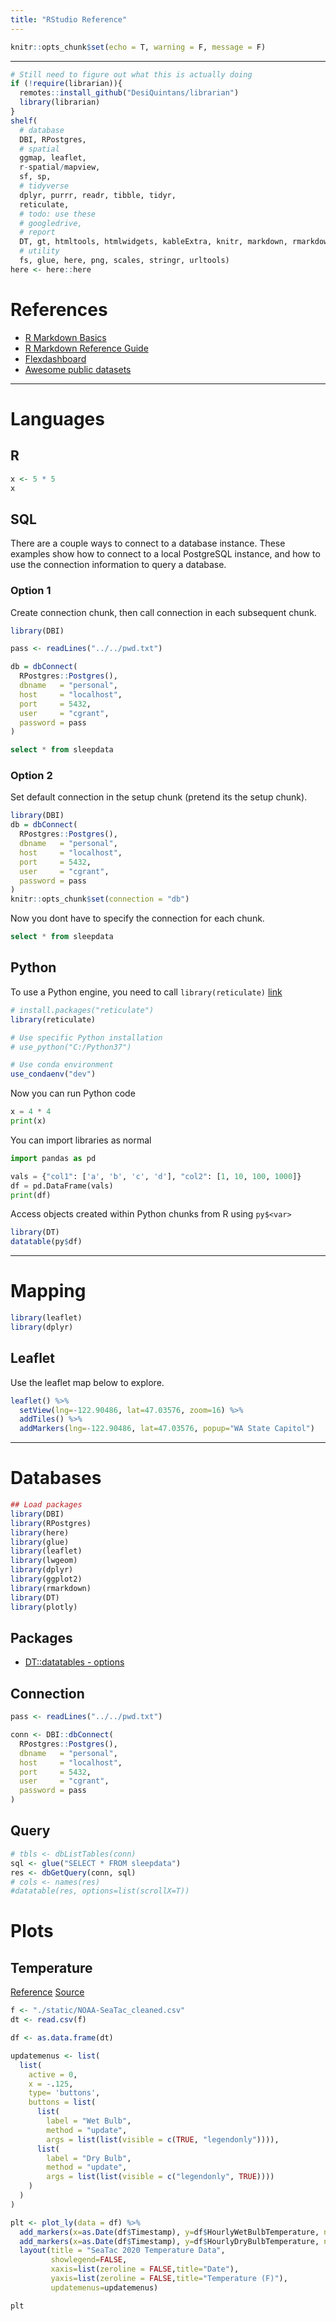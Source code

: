 ---
title: "RStudio Reference"
---

```{r setup, include=FALSE}
knitr::opts_chunk$set(echo = T, warning = F, message = F)
```

---

```{r pkgs, eval = F}
# Still need to figure out what this is actually doing
if (!require(librarian)){
  remotes::install_github("DesiQuintans/librarian")
  library(librarian)
}
shelf(
  # database
  DBI, RPostgres,
  # spatial
  ggmap, leaflet, 
  r-spatial/mapview,
  sf, sp,
  # tidyverse
  dplyr, purrr, readr, tibble, tidyr,
  reticulate,
  # todo: use these
  # googledrive,
  # report
  DT, gt, htmltools, htmlwidgets, kableExtra, knitr, markdown, rmarkdown, shiny, webshot,
  # utility
  fs, glue, here, png, scales, stringr, urltools)
here <- here::here
```

# References

  - [R Markdown Basics](https://rmarkdown.rstudio.com/authoring_basics.html)
  - [R Markdown Reference Guide](https://bookdown.org/yihui/rmarkdown/)
  - [Flexdashboard](https://rmarkdown.rstudio.com/flexdashboard/)
  - [Awesome public datasets](https://github.com/awesomedata/awesome-public-datasets)

---

# Languages

## R
```{r}
x <- 5 * 5
x
```


## SQL

There are a couple ways to connect to a database instance. These examples show how to connect to a local PostgreSQL instance, and how to use the connection information to query a database.

### Option 1
Create connection chunk, then call connection in each subsequent chunk.
```{r connSQL, class.source='fold-show'}
library(DBI)

pass <- readLines("../../pwd.txt")

db = dbConnect(
  RPostgres::Postgres(),
  dbname   = "personal",
  host     = "localhost",
  port     = 5432,
  user     = "cgrant",
  password = pass
)
```

```{sql, connection=db, eval=F}
select * from sleepdata
```

### Option 2
Set default connection in the setup chunk (pretend its the setup chunk).
```{r setup-v2, eval=F, class.source='fold-show'}
library(DBI)
db = dbConnect(
  RPostgres::Postgres(),
  dbname   = "personal",
  host     = "localhost",
  port     = 5432,
  user     = "cgrant",
  password = pass
)
knitr::opts_chunk$set(connection = "db")
```

Now you dont have to specify the connection for each chunk.
```{sql, eval=F}
select * from sleepdata
```


## Python

To use a Python engine, you need to call `library(reticulate)` [link](https://rstudio.github.io/reticulate/)
```{r, class.source='fold-show'}
# install.packages("reticulate")
library(reticulate)

# Use specific Python installation
# use_python("C:/Python37")

# Use conda environment
use_condaenv("dev")
```

Now you can run Python code
```{python, class.source='fold-show'}
x = 4 * 4
print(x)
```

You can import libraries as normal
```{python, class.source='fold-show'}
import pandas as pd

vals = {"col1": ['a', 'b', 'c', 'd'], "col2": [1, 10, 100, 1000]}
df = pd.DataFrame(vals)
print(df)
```

Access objects created within Python chunks from R using `py$<var>`
```{r, class.source='fold-show'}
library(DT)
datatable(py$df)
```

---

# Mapping
```{r include=F}
library(leaflet)
library(dplyr)
```

## Leaflet
Use the leaflet map below to explore.
```{r, class.source='fold-show'}
leaflet() %>% 
  setView(lng=-122.90486, lat=47.03576, zoom=16) %>% 
  addTiles() %>% 
  addMarkers(lng=-122.90486, lat=47.03576, popup="WA State Capitol")
```

---

# Databases
```{r, include=F}
## Load packages
library(DBI)
library(RPostgres)
library(here)
library(glue)
library(leaflet)
library(lwgeom)
library(dplyr)
library(ggplot2)
library(rmarkdown)
library(DT)
library(plotly)
```

## Packages
* [DT::datatables - options](https://datatables.net/reference/option/)

## Connection
```{r dbconn, class.source='fold-show'}
pass <- readLines("../../pwd.txt")

conn <- DBI::dbConnect(
  RPostgres::Postgres(),
  dbname   = "personal",
  host     = "localhost",
  port     = 5432,
  user     = "cgrant",
  password = pass
)
```


## Query
```{r dbquery, class.source='fold-show'}
# tbls <- dbListTables(conn)
sql <- glue("SELECT * FROM sleepdata")
res <- dbGetQuery(conn, sql)
# cols <- names(res)
#datatable(res, options=list(scrollX=T))
```


# Plots

## Temperature

[Reference](https://rstudio-pubs-static.s3.amazonaws.com/392197_d66db681e0fa4ab1b19b85f8ce38aacc.html)
[Source](https://www.ncdc.noaa.gov/cdo-web/datasets/LCD/stations/WBAN:24233/detail)

```{r plot}
f <- "./static/NOAA-SeaTac_cleaned.csv"
dt <- read.csv(f)

df <- as.data.frame(dt)

updatemenus <- list(
  list(
    active = 0,
    x = -.125,
    type= 'buttons',
    buttons = list(
      list(
        label = "Wet Bulb",
        method = "update",
        args = list(list(visible = c(TRUE, "legendonly")))),
      list(
        label = "Dry Bulb",
        method = "update",
        args = list(list(visible = c("legendonly", TRUE))))
    )
  )
)

plt <- plot_ly(data = df) %>%
  add_markers(x=as.Date(df$Timestamp), y=df$HourlyWetBulbTemperature, name="Wet Bulb") %>%
  add_markers(x=as.Date(df$Timestamp), y=df$HourlyDryBulbTemperature, name="Dry Bulb", visible="legendonly") %>%
  layout(title = "SeaTac 2020 Temperature Data", 
         showlegend=FALSE,
         xaxis=list(zeroline = FALSE,title="Date"),
         yaxis=list(zeroline = FALSE,title="Temperature (F)"),
         updatemenus=updatemenus)

plt

```


<!-- ## Steps -->
<!-- ```{r steps} -->
<!-- plt1 <- ggplot(res, aes(x=as.Date(start_time), y=steps)) + -->
<!--   geom_line(color="red", size=1) + -->
<!--   ylab("Steps") + -->
<!--   xlab("Date") + -->
<!--   scale_x_date(date_labels="%b\n%Y") -->
<!-- plt1 -->
<!-- ``` -->

<!-- ## Sleep Time -->
<!-- ```{r sleeptime} -->
<!-- plt2 <- ggplot(res, aes(x=as.Date(start_time), y=(seconds_asleep / 60) / 60)) + -->
<!--   geom_line(color="purple", size=1) + -->
<!--   ylab("Hours Asleep") + -->
<!--   xlab("Date") + -->
<!--   scale_x_date(date_labels="%b\n%Y") -->
<!-- plt2 -->
<!-- ``` -->

<!-- ## Sleep Quality -->
<!-- ```{r sleepqual} -->
<!-- plt3 <- ggplot(res, aes(x=as.Date(start_time), y=sleep_quality)) + -->
<!--   geom_line(color="blue", size=1) + -->
<!--   ylab("Sleep Quality") + -->
<!--   xlab("Date") + -->
<!--   scale_x_date(date_labels="%b\n%Y") -->
<!-- plt3 -->
<!-- ``` -->


